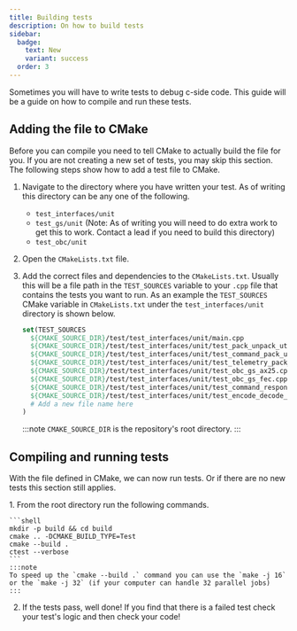 ```yaml
---
title: Building tests
description: On how to build tests
sidebar:
  badge:
    text: New
    variant: success
  order: 3
---
```


Sometimes you will have to write tests to debug c-side code. This guide will be a guide on how to compile and run these tests.

## Adding the file to CMake
Before you can compile you need to tell CMake to actually build the file for you. If you are not creating a new set of tests, you may skip this section. The following steps show how to add a test file to CMake.
<Steps>
1. Navigate to the directory where you have written your test. As of writing this directory can be any one of the following.
    * `test_interfaces/unit`
    * `test_gs/unit` (Note: As of writing you will need to do extra work to get this to work. Contact a lead if you need to build this directory)
    * `test_obc/unit`
2. Open the `CMakeLists.txt` file.
3. Add the correct files and dependencies to the `CMakeLists.txt`. Usually this will be a file path in the `TEST_SOURCES` variable to your `.cpp` file that contains the tests you want to run. As an example the `TEST_SOURCES` CMake variable in `CMakeLists.txt` under the `test_interfaces/unit` directory is shown below.

    ```cmake
    set(TEST_SOURCES
      ${CMAKE_SOURCE_DIR}/test/test_interfaces/unit/main.cpp
      ${CMAKE_SOURCE_DIR}/test/test_interfaces/unit/test_pack_unpack_utils.cpp
      ${CMAKE_SOURCE_DIR}/test/test_interfaces/unit/test_command_pack_unpack.cpp
      ${CMAKE_SOURCE_DIR}/test/test_interfaces/unit/test_telemetry_pack_unpack.cpp
      ${CMAKE_SOURCE_DIR}/test/test_interfaces/unit/test_obc_gs_ax25.cpp
      ${CMAKE_SOURCE_DIR}/test/test_interfaces/unit/test_obc_gs_fec.cpp
      ${CMAKE_SOURCE_DIR}/test/test_interfaces/unit/test_command_response_pack_unpack.cpp
      ${CMAKE_SOURCE_DIR}/test/test_interfaces/unit/test_encode_decode_pipeline.cpp
      # Add a new file name here
    )
    ```

    :::note
    `CMAKE_SOURCE_DIR` is the repository's root directory.
    :::
</Steps>

## Compiling and running tests
With the file defined in CMake, we can now run tests. Or if there are no new tests this section still applies.

<Steps>
1. From the root directory run the following commands.

    ```shell
    mkdir -p build && cd build
    cmake .. -DCMAKE_BUILD_TYPE=Test
    cmake --build .
    ctest --verbose
    ```
    :::note
    To speed up the `cmake --build .` command you can use the `make -j 16` or the `make -j 32` (if your computer can handle 32 parallel jobs)
    :::
2. If the tests pass, well done! If you find that there is a failed test check your test's logic and then check your code!
</Steps>
